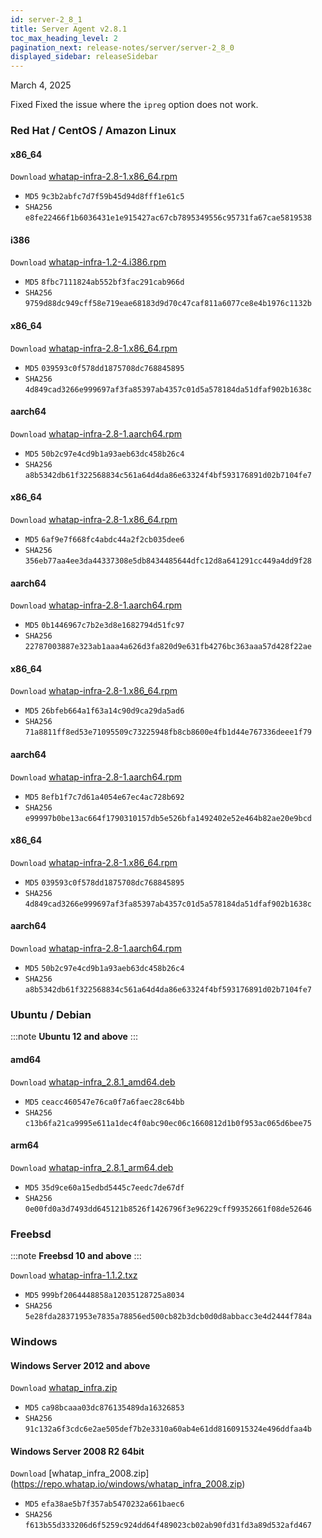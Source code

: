 ```yaml
---
id: server-2_8_1
title: Server Agent v2.8.1
toc_max_heading_level: 2
pagination_next: release-notes/server/server-2_8_0
displayed_sidebar: releaseSidebar
---
```


March 4, 2025

<Status priority='0'>Fixed</Status> Fixed the issue where the `ipreg` option does not work.

### Red Hat / CentOS / Amazon Linux

<Tabs>
<TabItem value="6Server6" label="6Server6 / 6" default>

#### x86_64

<code class='my'>Download</code> [whatap-infra-2.8-1.x86_64.rpm](https://repo.whatap.io/centos/6/x86_64/whatap-infra-2.8-1.x86_64.rpm)

- <code class='Beta'>MD5</code> `9c3b2abfc7d7f59b45d94d8fff1e61c5`
- <code class='Beta'>SHA256</code> `e8fe22466f1b6036431e1e915427ac67cb7895349556c95731fa67cae5819538`

#### i386

<code class='my'>Download</code> [whatap-infra-1.2-4.i386.rpm](https://repo.whatap.io/centos/6/i386/whatap-infra-1.2-4.i386.rpm)

- <code class='Beta'>MD5</code> `8fbc7111824ab552bf3fac291cab966d`
- <code class='Beta'>SHA256</code> `9759d88dc949cff58e719eae68183d9d70c47caf811a6077ce8e4b1976c1132b`
</TabItem>
<TabItem value="7Server7" label="7Server7 / 7" default>

#### x86_64

<code class='my'>Download</code> [whatap-infra-2.8-1.x86_64.rpm](https://repo.whatap.io/centos/7/x86_64/whatap-infra-2.8-1.x86_64.rpm)

- <code class='Beta'>MD5</code> `039593c0f578dd1875708dc768845895`
- <code class='Beta'>SHA256</code> `4d849cad3266e999697af3fa85397ab4357c01d5a578184da51dfaf902b1638c`

#### aarch64

<code class='my'>Download</code> [whatap-infra-2.8-1.aarch64.rpm](https://repo.whatap.io/centos/7/aarch64/whatap-infra-2.8-1.aarch64.rpm)

- <code class='Beta'>MD5</code> `50b2c97e4cd9b1a93aeb63dc458b26c4`
- <code class='Beta'>SHA256</code> `a8b5342db61f322568834c561a64d4da86e63324f4bf593176891d02b7104fe7`
</TabItem>
<TabItem value="8Server8" label="8Server8 / 8" default>

#### x86_64

<code class='my'>Download</code> [whatap-infra-2.8-1.x86_64.rpm](https://repo.whatap.io/centos/8/x86_64/whatap-infra-2.8-1.x86_64.rpm)

- <code class='Beta'>MD5</code> `6af9e7f668fc4abdc44a2f2cb035dee6`
- <code class='Beta'>SHA256</code> `356eb77aa4ee3da44337308e5db8434485644dfc12d8a641291cc449a4dd9f28`

#### aarch64

<code class='my'>Download</code> [whatap-infra-2.8-1.aarch64.rpm](https://repo.whatap.io/centos/8/aarch64/whatap-infra-2.8-1.aarch64.rpm)

- <code class='Beta'>MD5</code> `0b1446967c7b2e3d8e1682794d51fc97`
- <code class='Beta'>SHA256</code> `22787003887e323ab1aaa4a626d3fa820d9e631fb4276bc363aaa57d428f22ae`
</TabItem>
<TabItem value="9Server9" label="9Server9 / 9" default>

#### x86_64

<code class='my'>Download</code> [whatap-infra-2.8-1.x86_64.rpm](https://repo.whatap.io/centos/9/x86_64/whatap-infra-2.8-1.x86_64.rpm)

- <code class='Beta'>MD5</code> `26bfeb664a1f63a14c90d9ca29da5ad6`
- <code class='Beta'>SHA256</code> `71a8811ff8ed53e71095509c73225948fb8cb8600e4fb1d44e767336deee1f79`

#### aarch64

<code class='my'>Download</code> [whatap-infra-2.8-1.aarch64.rpm](https://repo.whatap.io/centos/9/aarch64/whatap-infra-2.8-1.aarch64.rpm)

- <code class='Beta'>MD5</code> `8efb1f7c7d61a4054e67ec4ac728b692`
- <code class='Beta'>SHA256</code> `e99997b0be13ac664f1790310157db5e526bfa1492402e52e464b82ae20e9bcd`
</TabItem>
<TabItem value="amazonlinux2" label="amazonlinux2" default>

#### x86_64

<code class='my'>Download</code> [whatap-infra-2.8-1.x86_64.rpm](https://repo.whatap.io/centos/latest/x86_64/whatap-infra-2.8-1.x86_64.rpm)

- <code class='Beta'>MD5</code> `039593c0f578dd1875708dc768845895`
- <code class='Beta'>SHA256</code> `4d849cad3266e999697af3fa85397ab4357c01d5a578184da51dfaf902b1638c`

#### aarch64

<code class='my'>Download</code> [whatap-infra-2.8-1.aarch64.rpm](https://repo.whatap.io/centos/latest/aarch64/whatap-infra-2.8-1.aarch64.rpm)

- <code class='Beta'>MD5</code> `50b2c97e4cd9b1a93aeb63dc458b26c4`
- <code class='Beta'>SHA256</code> `a8b5342db61f322568834c561a64d4da86e63324f4bf593176891d02b7104fe7`
</TabItem>

</Tabs>

### Ubuntu / Debian

:::note
**Ubuntu 12 and above**
:::

#### amd64

<code class='my'>Download</code> [whatap-infra_2.8.1_amd64.deb](https://repo.whatap.io/debian/unstable/whatap-infra_2.8.1_amd64.deb)

- <code class='Beta'>MD5</code> `ceacc460547e76ca0f7a6faec28c64bb`
- <code class='Beta'>SHA256</code> `c13b6fa21ca9995e611a1dec4f0abc90ec06c1660812d1b0f953ac065d6bee75`

#### arm64

<code class='my'>Download</code> [whatap-infra_2.8.1_arm64.deb](https://repo.whatap.io/debian/unstable/whatap-infra_2.8.1_arm64.deb)

- <code class='Beta'>MD5</code> `35d9ce60a15edbd5445c7eedc7de67df`
- <code class='Beta'>SHA256</code> `0e00fd0a3d7493dd645121b8526f1426796f3e96229cff99352661f08de52646`

### Freebsd

:::note
**Freebsd 10 and above**
:::

<code class='my'>Download</code> [whatap-infra-1.1.2.txz](https://repo.whatap.io/freebsd/10/whatap-infra-1.1.2.txz)

- <code class='Beta'>MD5</code> `999bf2064448858a12035128725a8034`
- <code class='Beta'>SHA256</code> `5e28fda28371953e7835a78856ed500cb82b3dcb0d0d8abbacc3e4d2444f784a`

### Windows

#### Windows Server 2012 and above

<code class='my'>Download</code> [whatap_infra.zip](https://repo.whatap.io/windows/whatap_infra.zip)

- <code class='Beta'>MD5</code> `ca98bcaaa03dc876135489da16326853`
- <code class='Beta'>SHA256</code> `91c132a6f3cdc6e2ae505def7b2e3310a60ab4e61dd8160915324e496ddfaa4b`

#### Windows Server 2008 R2 64bit

<code class='my'>Download</code> [whatap_infra_2008.zip] (https://repo.whatap.io/windows/whatap_infra_2008.zip)

- <code class='Beta'>MD5</code> `efa38ae5b7f357ab5470232a661baec6`
- <code class='Beta'>SHA256</code> `f613b55d333206d6f5259c924dd64f489023cb02ab90fd31fd3a89d532afd467`
